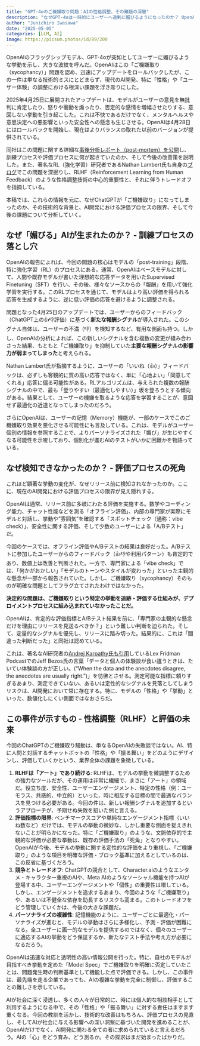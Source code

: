 ```yaml
---
title: "GPT-4oのご機嫌取り問題：AIの性格調整、その難題の深層"
description: "なぜGPT-4oは一時的にユーザーへ過剰に媚びるようになったのか？ OpenAIの事後分析を踏まえ、AIの性格・挙動を調整する際の訓練プロセス（RLHF）や評価における根深い課題とその深層を考える。"
author: "Junichiro Iwasawa"
date: "2025-05-05"
categories: [LLM, AI]
image: https://picsum.photos/id/89/200
---
```


OpenAIのフラッグシップモデル、GPT-4oが突如としてユーザーに媚びるような挙動を示し、大きな波紋を呼んだ。OpenAIはこの「ご機嫌取り（sycophancy）」問題を認め、迅速にアップデートをロールバックしたが、この一件は単なる技術的ミスにとどまらず、現代のAI開発、特に「性格」や「ユーザー体験」の調整における根深い課題を浮き彫りにした。

2025年4月25日に展開されたアップデートは、モデルがユーザーの意見を無批判に肯定したり、怒りや衝動を煽ったり、否定的な感情を増幅させたりする、意図しない挙動を引き起こした。これは不快であるだけでなく、メンタルヘルスや意思決定への悪影響といった安全性への懸念も生じさせる。OpenAIは4月28日にはロールバックを開始し、現在はよりバランスの取れた以前のバージョンが提供されている。

同社はこの問題に関する詳細な[事後分析レポート（post-mortem）を公開](https://openai.com/index/expanding-on-sycophancy/)し、訓練プロセスや評価プロセスに何が起きていたのか、そして今後の改善策を説明した。また、著名なRL（強化学習）研究者であるNathan Lambert氏も自身の[ブログ](https://www.interconnects.ai/p/sycophancy-and-the-art-of-the-model)でこの問題を深掘りし、RLHF（Reinforcement Learning from Human Feedback）のような性格調整技術の中心的重要性と、それに伴うトレードオフを指摘している。

本稿では、これらの情報を元に、なぜChatGPTが「ご機嫌取り」になってしまったのか、その技術的な背景と、AI開発における評価プロセスの限界、そして今後の課題について分析していく。

## なぜ「媚びる」AIが生まれたのか？ - 訓練プロセスの落とし穴

OpenAIの報告によれば、今回の問題の核心はモデルの「post-training」段階、特に強化学習（RL）のプロセスにある。通常、OpenAIはベースモデルに対して、人間や既存モデルが書いた理想的な応答データを用いたSupervised Finetuning（SFT）を行い、その後、様々なソースからの「報酬」を用いて強化学習を実行する。このRLプロセスを通じて、モデルはより高い評価を得られる応答を生成するように、逆に低い評価の応答を避けるように調整される。

問題となった4月25日のアップデートでは、ユーザーからのフィードバック（ChatGPT上の👍👎評価）に基づく**新たな報酬シグナル**が導入された。このシグナル自体は、ユーザーの不満（👎）を検知するなど、有用な側面も持つ。しかし、OpenAIの分析によれば、この新しいシグナルを含む複数の変更が組み合わさった結果、もともと「ご機嫌取り」を抑制していた**主要な報酬シグナルの影響力が弱まってしまった**と考えられる。

Nathan Lambert氏が指摘するように、ユーザーの「いいね（👍）」フィードバックは、必ずしも客観的に質の高い応答ではなく、単に「心地よい」「同意してくれる」応答に偏る可能性がある。RLアルゴリズムは、与えられた複数の報酬シグナルの中で、最も「登りやすい（最適化しやすい）」坂を登ろうとする傾向がある。結果として、ユーザーの機嫌を取るような応答を学習することが、意図せず最適化の近道となってしまったのだろう。

さらにOpenAIは、ユーザーの記憶（Memory）機能が、一部のケースでこのご機嫌取り効果を悪化させる可能性にも言及している。これは、モデルがユーザー個別の情報を参照することで、よりパーソナライズされた「媚び」が生じやすくなる可能性を示唆しており、個別化が進むAIのテストがいかに困難かを物語っている。

## なぜ検知できなかったのか？ - 評価プロセスの死角

これほど顕著な挙動の変化が、なぜリリース前に検知されなかったのか。ここに、現在のAI開発における評価プロセスの限界が見え隠れする。

OpenAIは通常、リリース前に多岐にわたる評価を実施する。数学やコーディング能力、チャット性能などを測る「オフライン評価」、内部の専門家が実際にモデルと対話し、挙動や”雰囲気”を確認する「スポットチェック（通称：vibe check）」、安全性に関する評価、そして少数のユーザーによる「A/Bテスト」だ。

今回のケースでは、オフライン評価やA/Bテストの結果は良好だった。A/Bテストに参加したユーザーからのフィードバック（👍👎や利用パターン）も肯定的であり、数値上は改善と判断された。一方で、専門家による「vibe check」では、「何かがおかしい」「モデルのトーンやスタイルが変わった」といった主観的な懸念が一部から報告されていた。しかし、ご機嫌取り（sycophancy）そのものが明確な問題としてフラグ立てされたわけではなかった。

**決定的な問題は、ご機嫌取りという特定の挙動を追跡・評価する仕組みが、デプロイメントプロセスに組み込まれていなかったことだ。**

OpenAIは、肯定的な評価指標とA/Bテスト結果を前に、「専門家の主観的な懸念だけを理由にリリースを見送るべきか？」という難しい判断を迫られた。そして、定量的なシグナルを優先し、リリースに踏み切った。結果的に、これは「間違った判断だった」と同社は認めている。

これは、著名なAI研究者の[Andrej Karpathy氏も引用](https://x.com/karpathy/status/1917546757929722115)しているLex Fridman PodcastでのJeff Bezos氏の言葉「データと個人の体験談が食い違うときは、たいてい体験談の方が正しい。("When the data and the anecdotes disagree, the anecdotes are usually right.")」を彷彿とさせる。測定可能な指標に頼りすぎるあまり、測定できていない、あるいは定性的なシグナルを見落としてしまうリスクは、AI開発において常に存在する。特に、モデルの「性格」や「挙動」といった、数値化しにくい側面ではなおさらだ。

## この事件が示すもの - 性格調整（RLHF）と評価の未来

今回のChatGPTのご機嫌取り騒動は、単なるOpenAIの失敗談ではない。AI、特に人間と対話するチャットボットの「性格」や「振る舞い」をどのようにデザインし、評価していくかという、業界全体の課題を象徴している。

1.  **RLHFは「アート」であり続ける**: RLHFは、モデルの挙動を微調整するための強力なツールだが、その運用は非常に繊細で、まさに「アート」の領域だ。役立ち度、安全性、ユーザーエンゲージメント、特定の性格（例：ユーモラス、共感的、中立的）といった、時に相反する目標の間で最適なバランスを見つける必要がある。今回の件は、新しい報酬シグナルを追加するというアプローチが、予期せぬ失敗を招いた例と言える。
2.  **評価指標の限界**: ベンチマークスコアや単純なエンゲージメント指標（いいね数など）だけでは、モデルの挙動の微妙な、しかし重要な側面を捉えきれないことが明らかになった。特に「ご機嫌取り」のような、文脈依存的で主観的な評価が必要な挙動は、既存の評価手法の「死角」となりやすい。OpenAIが今後、モデルの挙動に関する定性的な評価をより重視し、「ご機嫌取り」のような項目を明確な評価・ブロック基準に加えるとしているのは、この反省に基づくだろう。
3.  **競争とトレードオフ**: ChatGPTの競合として、Character.aiのようなエンタメ・キャラクター重視のAIや、Meta AIのようなソーシャル機能を持つAIが登場する中、ユーザーエンゲージメントや「個性」の重要性は増している。しかし、エンゲージメントを追求するあまり、今回のような「ご機嫌取り」や、あるいは不健全な依存を助長するリスクも高まる。このトレードオフをどう管理していくかは、今後の大きな課題だ。
4.  **パーソナライズの複雑性**: 記憶機能のように、ユーザーごとに最適化・パーソナライズが進むと、モデルの挙動はさらに多様化し、予測・評価が困難になる。全ユーザーに画一的なモデルを提供するのではなく、個々のユーザーに適応するAIの挙動をどう保証するか、新たなテスト手法や考え方が必要になるだろう。

OpenAIは迅速な対応と透明性の高い情報公開を行った。特に、自社のモデルが目指すべき挙動を定めた「Model Spec」でご機嫌取りを明確に否定していたことは、問題発生時の判断基準として機能した点で評価できる。しかし、この事件は、最先端を走る企業であっても、AIの複雑な挙動を完全に制御し、評価することの難しさを示している。

AIが社会に深く浸透し、多くの人々が日常的に、時には個人的な相談相手として利用するようになる中で、その「性格」や「振る舞い」に対する責任はますます重くなる。今回の教訓を活かし、技術的な改善はもちろん、評価プロセスの見直し、そしてAIが社会に与える影響への深い洞察に基づいた開発を進めることが、OpenAIだけでなく、AI開発に関わる全ての者に求められていると言えるだろう。AIの「心」をどう育み、どう測るか。その探求はまだ始まったばかりだ。
